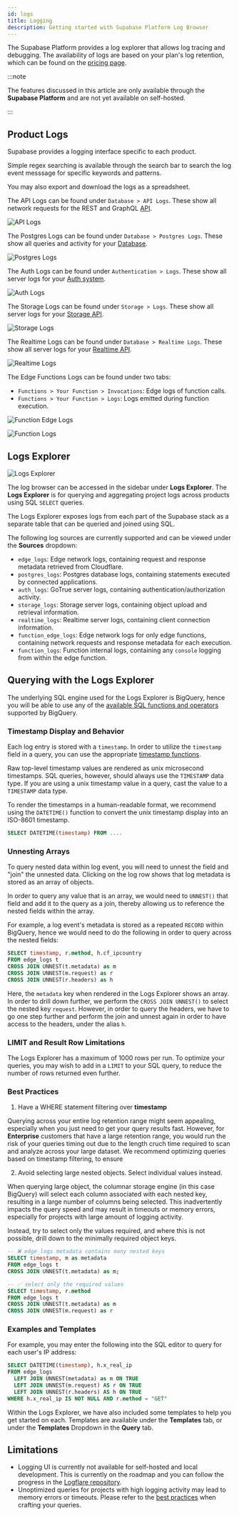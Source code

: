 ```yaml
---
id: logs
title: Logging
description: Getting started with Supabase Platform Log Browser
---
```


The Supabase Platform provides a log explorer that allows log tracing and debugging. The availability of logs are based on your plan's log retention, which can be found on the [pricing page](https://supabase.com/pricing).

:::note

The features discussed in this article are only available through the **Supabase Platform** and are not yet available on self-hosted.

:::


## Product Logs

Supabase provides a logging interface specific to each product.

Simple regex searching is available through the search bar to search the log event messsage for specific keywords and patterns.

You may also export and download the logs as a spreadsheet.

<!-- 
To update the screenshots, ensure that at least one log line is selected to display the metadata. Can use meme.town as an exmaple.
-->

<Tabs>
  <TabItem value="api" label="API" default>

The API Logs can be found under `Database > API Logs`. These show all network requests for the REST and GraphQL [API](../../guides/api).

![API Logs](/img/guides/platform/logs/logs-api.png)

  </TabItem>
  <TabItem value="postgres" label="Postgres">

The Postgres Logs can be found under `Database > Postgres Logs`. These show all queries and activity for your [Database](../../guides/database).

![Postgres Logs](/img/guides/platform/logs/logs-database.png)

  </TabItem>
  <TabItem value="auth" label="Auth">

The Auth Logs can be found under `Authentication > Logs`. These show all server logs for your [Auth system](../../guides/auth).

![Auth Logs](/img/guides/platform/logs/logs-auth.png)

  </TabItem>
  <TabItem value="storage" label="Storage">

The Storage Logs can be found under `Storage > Logs`. These show all server logs for your [Storage API](../../guides/storage).

![Storage Logs](/img/guides/platform/logs/logs-storage.png)

  </TabItem>
  <TabItem value="realtime" label="Realtime">

The Realtime Logs can be found under `Database > Realtime Logs`. These show all server logs for your [Realtime API](../../guides/realtime).

![Realtime Logs](/img/guides/platform/logs/logs-realtime.png)

  </TabItem>
  <TabItem value="functions" label="Edge Functions">

The Edge Functions Logs can be found under two tabs:
- `Functions > Your Function > Invocations`: Edge logs of function calls.
- `Functions > Your Function > Logs`: Logs emitted during function execution.

![Function Edge Logs](/img/guides/platform/logs/logs-functions-edge.png)

![Function Logs](/img/guides/platform/logs/logs-functions.png)

  </TabItem>
</Tabs>

## Logs Explorer

![Logs Explorer](/img/guides/platform/logs/logs-explorer.png)

The log browser can be accessed in the sidebar under **Logs Explorer**. The **Logs Explorer** is for querying and aggregating project logs across products using SQL `SELECT` queries.

The Logs Explorer exposes logs from each part of the Supabase stack as a separate table that can be queried and joined using SQL.

The following log sources are currently supported and can be viewed under the **Sources** dropdown:
- `edge_logs`: Edge network logs, containing request and response metadata retrieved from Cloudflare.
- `postgres_logs`: Postgres database logs, containing statements executed by connected applications.
- `auth_logs`: GoTrue server logs, containing authentication/authorization activity.
- `storage_logs`: Storage server logs, containing object upload and retrieval information.
- `realtime_logs`: Realtime server logs, containing client connection information.
- `function_edge_logs`: Edge network logs for only edge functions, containing network requests and response metadata for each execution.
- `function_logs`: Function internal logs, containing any `console` logging from within the edge function.


## Querying with the Logs Explorer

The underlying SQL engine used for the Logs Explorer is BigQuery, hence you will be able to use any of the [available SQL functions and operators]((https://cloud.google.com/bigquery/docs/reference/standard-sql/functions-and-operators)) supported by BigQuery.


### Timestamp Display and Behavior

Each log entry is stored with a `timestamp`. In order to utilize the `timestamp` field in a query, you can use the appropriate [timestamp functions](https://cloud.google.com/bigquery/docs/reference/standard-sql/timestamp_functions#timestamp).

Raw top-level timestamp values are rendered as unix microsecond timestamps. SQL queries, however, should always use the `TIMESTAMP` data type. If you are using a unix timestamp value in a query, cast the value to a `TIMESTAMP` data type.

To render the timestamps in a human-readable format, we recommend using the `DATETIME()` function to convert the unix timestamp display into an ISO-8601 timestamp.

```sql
SELECT DATETIME(timestamp) FROM ....
```

### Unnesting Arrays

To query nested data within log event, you will need to unnest the field and "join" the unnested data. Clicking on the log row shows that log metadata is stored as an array of objects.

In order to query any value that is an array, we would need to `UNNEST()` that field and add it to the query as a join, thereby allowing us to reference the nested fields within the array.

For example, a log event's metadata is stored as a repeated `RECORD` within BigQuery, hence we would need to do the following in order to query across the nested fields:

```sql
SELECT timestamp, r.method, h.cf_ipcountry
FROM edge_logs t
CROSS JOIN UNNEST(t.metadata) as m
CROSS JOIN UNNEST(m.request) as r
CROSS JOIN UNNEST(r.headers) as h
```

Here, the `metadata` key when rendered in the Logs Explorer shows an array. In order to drill down further, we perform the `CROSS JOIN UNNEST()` to select the nested key `request`. However, in order to query the headers, we have to go one step further and perform the join and unnest again in order to have access to the headers, under the alias `h`.

### LIMIT and Result Row Limitations

The Logs Explorer has a maximum of 1000 rows per run. To optimize your queries, you may wish to add in a `LIMIT` to your SQL query, to reduce the number of rows returned even further.

### Best Practices

1. Have a WHERE statement filtering over **timestamp**

  Querying across your entire log retention range might seem appealing, especially when you just need to get your query results fast. However, for **Enterprise** customers that have a large retention range, you would run the risk of your queries timing out due to the length cruch time required to scan and analyze across your large dataset. We recommend optimizing queries based on timestamp filtering, to ensure


2. Avoid selecting large nested objects. Select individual values instead.

  When querying large object, the columnar storage engine (in this case BigQuery) will select each column associated with each nested key, resulting in a large number of columns being selected. This inadvertently impacts the query speed and may result in timeouts or memory errors, especially for projects with large amount of logging activity. 

  Instead, try to select only the values required, and where this is not possible, drill down to the minimally required object keys.

  ```sql
  -- ❌ edge_logs metadata contains many nested keys
  SELECT timestamp, m as metadata
  FROM edge_logs t
  CROSS JOIN UNNEST(t.metadata) as m;
  
  -- ✅ select only the required values
  SELECT timestamp, r.method
  FROM edge_logs t
  CROSS JOIN UNNEST(t.metadata) as m
  CROSS JOIN UNNEST(m.request) as r
  ```

### Examples and Templates

For example, you may enter the following into the SQL editor to query for each user's IP address:

```sql
SELECT DATETIME(timestamp), h.x_real_ip
FROM edge_logs
  LEFT JOIN UNNEST(metadata) as m ON TRUE
  LEFT JOIN UNNEST(m.request) AS r ON TRUE
  LEFT JOIN UNNEST(r.headers) AS h ON TRUE
WHERE h.x_real_ip IS NOT NULL AND r.method = "GET"
```

Within the Logs Explorer, we have also included some templates to help you get started on each. Templates are available under the **Templates** tab, or under the **Templates** Dropdown in the **Query** tab.

## Limitations

- Logging UI is currently not available for self-hosted and local development. This is currently on the roadmap and you can follow the progress in the [Logflare repository](https://github.com/Logflare/logflare).
- Unoptimized queries for projects with high logging activity may lead to memory errors or timeouts. Please refer to the [best practices](#best-practices) when crafting your queries.